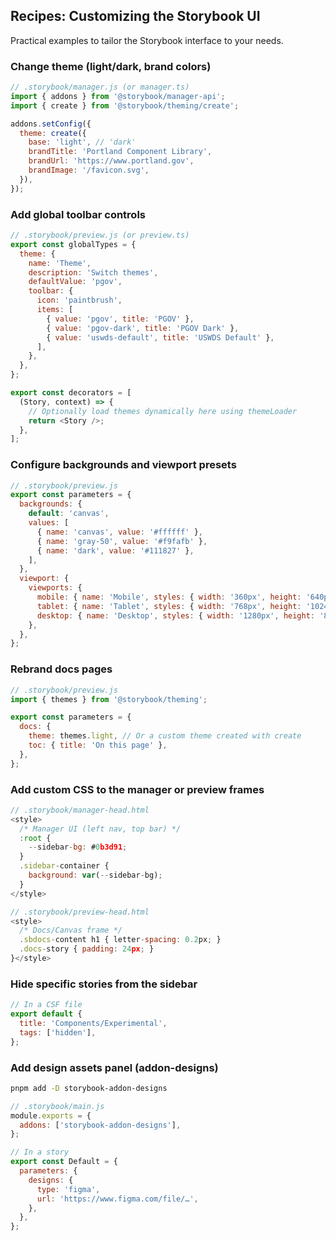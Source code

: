 
<Meta title="Introduction/Customizing Storybook UI" />

## Recipes: Customizing the Storybook UI

Practical examples to tailor the Storybook interface to your needs.

### Change theme (light/dark, brand colors)

```js
// .storybook/manager.js (or manager.ts)
import { addons } from '@storybook/manager-api';
import { create } from '@storybook/theming/create';

addons.setConfig({
  theme: create({
    base: 'light', // 'dark'
    brandTitle: 'Portland Component Library',
    brandUrl: 'https://www.portland.gov',
    brandImage: '/favicon.svg',
  }),
});
```

### Add global toolbar controls

```js
// .storybook/preview.js (or preview.ts)
export const globalTypes = {
  theme: {
    name: 'Theme',
    description: 'Switch themes',
    defaultValue: 'pgov',
    toolbar: {
      icon: 'paintbrush',
      items: [
        { value: 'pgov', title: 'PGOV' },
        { value: 'pgov-dark', title: 'PGOV Dark' },
        { value: 'uswds-default', title: 'USWDS Default' },
      ],
    },
  },
};

export const decorators = [
  (Story, context) => {
    // Optionally load themes dynamically here using themeLoader
    return <Story />;
  },
];
```

### Configure backgrounds and viewport presets

```js
// .storybook/preview.js
export const parameters = {
  backgrounds: {
    default: 'canvas',
    values: [
      { name: 'canvas', value: '#ffffff' },
      { name: 'gray-50', value: '#f9fafb' },
      { name: 'dark', value: '#111827' },
    ],
  },
  viewport: {
    viewports: {
      mobile: { name: 'Mobile', styles: { width: '360px', height: '640px' } },
      tablet: { name: 'Tablet', styles: { width: '768px', height: '1024px' } },
      desktop: { name: 'Desktop', styles: { width: '1280px', height: '800px' } },
    },
  },
};
```

### Rebrand docs pages

```js
// .storybook/preview.js
import { themes } from '@storybook/theming';

export const parameters = {
  docs: {
    theme: themes.light, // Or a custom theme created with create
    toc: { title: 'On this page' },
  },
};
```

### Add custom CSS to the manager or preview frames

```js
// .storybook/manager-head.html
<style>
  /* Manager UI (left nav, top bar) */
  :root {
    --sidebar-bg: #0b3d91;
  }
  .sidebar-container {
    background: var(--sidebar-bg);
  }
</style>

// .storybook/preview-head.html
<style>
  /* Docs/Canvas frame */
  .sbdocs-content h1 { letter-spacing: 0.2px; }
  .docs-story { padding: 24px; }
}</style>
```

### Hide specific stories from the sidebar

```js
// In a CSF file
export default {
  title: 'Components/Experimental',
  tags: ['hidden'],
};
```

### Add design assets panel (addon-designs)

```bash
pnpm add -D storybook-addon-designs
```

```js
// .storybook/main.js
module.exports = {
  addons: ['storybook-addon-designs'],
};

// In a story
export const Default = {
  parameters: {
    designs: {
      type: 'figma',
      url: 'https://www.figma.com/file/…',
    },
  },
};
```


